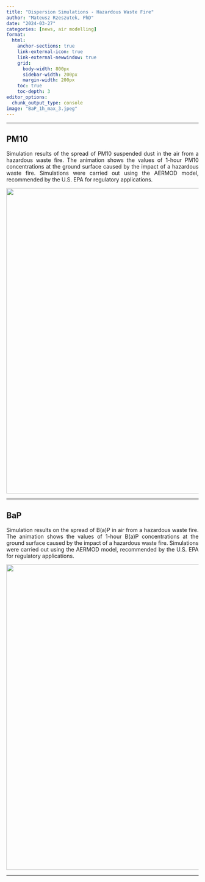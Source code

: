 ```yaml
---
title: "Dispersion Simulations - Hazardous Waste Fire"
author: "Mateusz Rzeszutek, PhD"
date: "2024-03-27"
categories: [news, air modelling]
format:
  html:
    anchor-sections: true
    link-external-icon: true
    link-external-newwindow: true
    grid: 
      body-width: 800px
      sidebar-width: 200px
      margin-width: 200px
    toc: true
    toc-depth: 3
editor_options: 
  chunk_output_type: console
image: "BaP_1h_max_3.jpeg"
---
```


<div style="text-align: justify">

***

## PM10

Simulation results of the spread of PM10 suspended dust in the air from a hazardous waste fire. The animation shows the values of 1-hour PM10 concentrations at the ground surface caused by the impact of a hazardous waste fire. Simulations were carried out using the AERMOD model, recommended by the U.S. EPA for regulatory applications.

<img src="PM10.gif" width="600" height="800" />

***

## BaP

Simulation results on the spread of B(a)P in air from a hazardous waste fire. The animation shows the values of 1-hour B(a)P concentrations at the ground surface caused by the impact of a hazardous waste fire. Simulations were carried out using the AERMOD model, recommended by the U.S. EPA for regulatory applications.

<img src="BaP.gif" width="600" height="800" />

***




